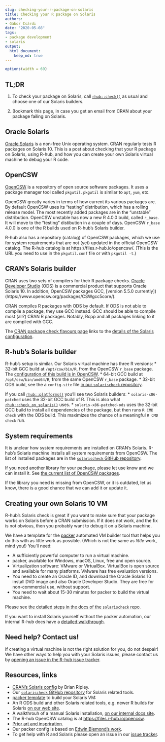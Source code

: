 ```yaml
---
slug: checking-your-r-package-on-solaris
title: Checking your R package on Solaris
authors:
- Gábor Csárdi
date: "2020-05-08"
tags:
- package development
- solaris
output:
  html_document:
    keep_md: true
---
```


```r
options(width = 60)
```

## TL;DR

1. To check your package on Solaris, call [`rhub::check()`](
   https://r-hub.github.io/rhub/reference/check.html) as usual and
   choose one of our Solaris builders.

2. Bookmark this page, in case you get an email from CRAN about your
   package failing on Solaris.

## Oracle Solaris

[Oracle Solaris](https://en.wikipedia.org/wiki/Solaris_\(operating_system\))
is a non-free Unix operating system. CRAN regularly tests R packages on
Solaris 10. This is a post about checking that your R package on
Solaris, using R-hub, and how you can create your own Solaris virtual
machine to debug your R code.

## OpenCSW

[OpenCSW](https://www.opencsw.org/about/) is a repository of open source
software packages. It uses a package manager tool called `pkgutil`.
`pkgutil` is similar to `apt`, `yum`, etc.

OpenCSW greatly varies in terms of how current its various packages are.
By default OpenCSW uses its "testing" distribution, which has a rolling
release model. The most recently added packages are in the "unstable"
distribution. OpenCSW unstable has now a new R 4.0.0 build, called
`r_base`. It will move to the "testing" distibution in a couple of days.
OpenCSW `r_base` 4.0.0 is one of the R builds used on R-hub's Solaris
builder.

R-hub also has a repository (catalog) of OpenCSW packages,
which we use for system requirements that are not (yet) updated in the
official OpenCSW catalog. The R-hub catalog is at
https://files.r-hub.io/opencsw/. (This is the URL you need to use in
the `pkgutil.conf` file or with `pkgutil -t`.)

## CRAN's Solaris builder

CRAN uses two sets of compilers for their R package checks.
[Oracle Developer Studio](https://www.oracle.com/tools/developerstudio/)
(ODS) is a commercial product that supports Oracle Solaris 10. In addition,
OpenCSW packages GCC, [version 5.5.0 currently](
(https://www.opencsw.org/packages/CSWgcc5core/).

CRAN compiles R packages with ODS by default. If ODS is not able to
compile a package, they use GCC instead. GCC should be able to compile
most (all?) CRAN R packages. Notably, Rcpp and all packages linking to it
are compiled with GCC.

The [CRAN package check flavours page](
https://cran.r-project.org/web/checks/check_flavors.html)
links to the [details of the Solaris configuration](
https://www.stats.ox.ac.uk/pub/bdr/Rconfig/r-patched-solaris-x86).

## R-hub's Solaris builder

R-hub's setup is similar. Our Solaris virtual machine has three R
versions:
* 32-bit GCC build at `/opt/csw/bin/R`, from the OpenCSW `r_base` package.
  The [configuration of this build is in OpenCSW](
  https://buildfarm.opencsw.org/source/xref/opencsw/csw/mgar/pkg/r/trunk/Makefile).
* 64-bit GCC build at `/opt/csw/bin/amd64/R`, from the same OpenCSW
  `r_base` package.
* 32-bit ODS build, see the a `config.site` file [in our `solarischeck`
  repository](https://github.com/r-hub/solarischeck/blob/master/config.site.cc).

If you call [`rhub::platforms()`](
https://r-hub.github.io/rhub/reference/platforms.html) you'll see two
Solaris builders:
* `solaris-x86-patched` uses the 32-bit GCC build of R. This is also what
  [`rhub::check_on_solaris()`](
  https://r-hub.github.io/rhub/reference/check_shortcuts.html) uses.
* `solaris-x86-patched-ods` uses the 32-bit GCC build to install all
  dependencies of the package, but then runs `R CMD check` with the ODS
  build. This maximizes the chance of a meaningful `R CMD check` run.

## System requirements

It is unclear how system requirements are installed on CRAN's Solaris.
R-hub's Solaris machine installs all system requirements from OpenCSW.
The list of installed packages are in the [`solarischeck` GitHub repository](
https://github.com/r-hub/solarischeck/blob/master/sysreqs.txt).

If you need another library for your package, please let use know and
we can install it. See [the current list of OpenCSW packages](
https://www.opencsw.org/get-it/packages/).

If the library you need is missing from OpenCSW, or it is outdated,
let us know, there is a good chance that we can add it or update it.

## Creating your own Solaris 10 VM

R-hub's Solaris check is great if you want to make sure that your package
works on Solaris before a CRAN submission. If it does not work, and the
fix is not obvious, then you probably want to debug it on a Solaris
machine.

We have a template for the [packer](https://packer.io) automated VM builder
tool that helps you do this with as little work as possible. (Which is not
the same as _little_ work, mind you!) You'll need:

* A sufficiently powerful computer to run a virtual machine.
* packer, available for Windows, macOS, Linux, free and open source.
* Virtualization software: VMware or VirtualBox. VirtualBox is open
  source and available for many platforms. VMware has free evaluation
  versions.
* You need to create an Oracle ID, and download the Oracle Solaris 10
  install DVD image and also Oracle Developer Studio. They are free for
  non-commercial use, without support.
* You need to wait about 15-30 minutes for packer to build the virtual
  machine.

Please see [the detailed steps in the docs of the `solarischeck` repo](
https://github.com/r-hub/solarischeck/tree/master/packer#readme).

If you want to install Solaris yourself without the packer automation,
our internal R-hub docs have a [detailed walkthrough](
https://docs.r-hub.io/technical/solaris/).

## Need help? Contact us!

If creating a virtual machine is not the right solution for you, do not
despair! We have other ways to help you with your Solaris issues, please
contact us by [opening an issue in the R-hub issue tracker](
https://github.com/r-hub/rhub/issues).

## Resources, links

* [CRAN's Solaris config](
  https://www.stats.ox.ac.uk/pub/bdr/Rconfig/r-patched-solaris-x86) by
  Brian Ripley.
* Our [`solarischeck` GitHub repository](
  https://github.com/r-hub/solarischeck) for Solaris related tools.
* [packer template](
  https://github.com/r-hub/solarischeck/tree/master/packer#readme)
  to build your Solaris VM:
* An R ODS build and other Solaris related tools, e.g. newer R builds
  for Solaris [on our web site](https://files.r-hub.io/solaris).
* A walkthrouh of a manual Solaris installation, [on our internal docs
  site](https://docs.r-hub.io/technical/solaris).
* The R-hub OpenCSW catalog is at <https://files.r-hub.io/opencsw>.
* [Prior art and inspriration](https://github.com/jeroen/solarisvm).
* Our packer config is based on [Edwin Biemond's work](
  https://github.com/biemond/packer-vagrant-builder).
* To get help with R and Solaris please open an issue in our
  [issue tracker](https://github.com/r-hub/rhub/issues).
